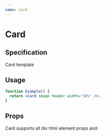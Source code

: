 ```yaml
---
name: Card
---
```



# Card

## Specification

Card template

## Usage

```jsx live
function Example() {
  return <Card image header width="50%" />;
}
```

## Props

Card supports all div html element props and:

<PropsTable name="Card" />
